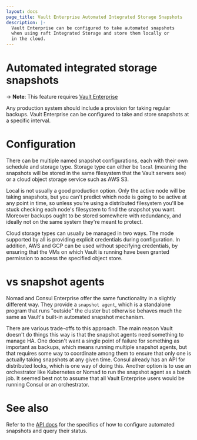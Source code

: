 ```yaml
---
layout: docs
page_title: Vault Enterprise Automated Integrated Storage Snapshots
description: |-
  Vault Enterprise can be configured to take automated snapshots
  when using raft Integrated Storage and store them locally or
  in the cloud.
---
```


# Automated integrated storage snapshots

-> **Note**: This feature requires [Vault Enterprise](https://www.hashicorp.com/products/vault/)

Any production system should include a provision for taking regular backups.
Vault Enterprise can be configured to take and store snapshots at a specific
interval.

# Configuration

There can be multiple named snapshot configurations, each with their own schedule
and storage type. Storage type can either be `local` (meaning the snapshots will
be stored in the same filesystem that the Vault servers see) or a cloud object
storage service such as AWS S3.

Local is not usually a good production option. Only the active node will be
taking snapshots, but you can't predict which node is going to be active at
any point in time, so unless you're using a distributed filesystem you'll
be stuck checking each node's filesystem to find the snapshot you want. Moreover
backups ought to be stored somewhere with redundancy, and ideally not on the
same system they're meant to protect.

Cloud storage types can usually be managed in two ways. The mode supported by
all is providing explicit credentials during configuration. In addition, AWS
and GCP can be used without specifying credentials, by ensuring that the VMs on
which Vault is running have been granted permission to access the specified
object store.

# vs snapshot agents

Nomad and Consul Enterprise offer the same functionality in a slightly different way.
They provide a `snapshot agent`, which is a standalone program that runs
"outside" the cluster but otherwise behaves much the same as Vault's built-in
automated snapshot mechanism.

There are various trade-offs to this approach. The main reason Vault doesn't
do things this way is that the snapshot agents need something to manage HA.
One doesn't want a single point of failure for something as important
as backups, which means running multiple snapshot agents, but that requires some
way to coordinate among them to ensure that only one is actually taking snapshots
at any given time. Consul already has an API for distributed locks, which is
one way of doing this. Another option is to use an orchestrator like Kubernetes
or Nomad to run the snapshot agent as a batch job. It seemed best not to assume
that all Vault Enterprise users would be running Consul or an orchestrator.

# See also

Refer to the [API docs](/vault/api-docs/system/storage/raftautosnapshots) for the specifics
of how to configure automated snapshots and query their status.
